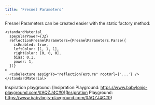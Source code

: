 ```yaml
---
title: 'Fresnel Parameters'
---
```


Fresnel Parameters can be created easier with the static factory method:

```tsx
<standardMaterial
  specularPower={32}
  reflectionFresnelParameters={FresnelParameters.Parse({
    isEnabled: true,
    leftColor: [1, 1, 1],
    rightColor: [0, 0, 0],
    bias: 0.1,
    power: 1,
  })}
>
  <cubeTexture assignTo="reflectionTexture" rootUrl={'...'} />
</standardMaterial>
```

Inspiration playground: [Insipration Playground:
https://www.babylonjs-playground.com/#AQZJ4C#0](Insipration Playground:
https://www.babylonjs-playground.com/#AQZJ4C#0)

<code src="./FresnelParameters.tsx" />
